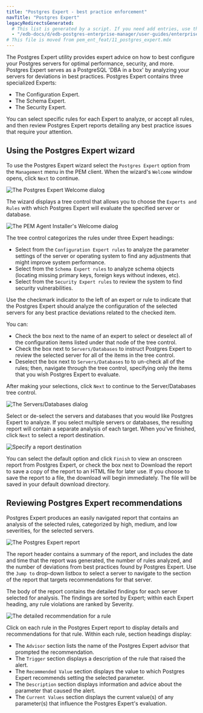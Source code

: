 ```yaml
---
title: "Postgres Expert - best practice enforcement"
navTitle: "Postgres Expert"
legacyRedirectsGenerated:
  # This list is generated by a script. If you need add entries, use the `legacyRedirects` key.
  - "/edb-docs/d/edb-postgres-enterprise-manager/user-guides/enterprise-features-guide/8.0/postgres_expert.html"
# This file is moved from pem_ent_feat/11_postgres_expert.mdx
---
```


The Postgres Expert utility provides expert advice on how to best configure your Postgres servers for optimal performance, security, and more. Postgres Expert serves as a PostgreSQL 'DBA in a box' by analyzing your servers for deviations in best practices. Postgres Expert contains three specialized Experts:

-   The Configuration Expert.
-   The Schema Expert.
-   The Security Expert.

You can select specific rules for each Expert to analyze, or accept all rules, and then review Postgres Expert reports detailing any best practice issues that require your attention.

## Using the Postgres Expert wizard

To use the Postgres Expert wizard select the `Postgres Expert` option from the `Management` menu in the PEM client. When the wizard's `Welcome` window opens, click `Next` to continue.

![The Postgres Expert Welcome dialog](../images/pe_welcome.png)

The wizard displays a tree control that allows you to choose the `Experts and Rules` with which Postgres Expert will evaluate the specified server or database.

![The PEM Agent Installer's Welcome dialog](../images/pe_select_rules.png)

The tree control categorizes the rules under three Expert headings:

-   Select from the `Configuration Expert rules` to analyze the parameter settings of the server or operating system to find any adjustments that might improve system performance.
-   Select from the `Schema Expert rules` to analyze schema objects (locating missing primary keys, foreign keys without indexes, etc).
-   Select from the `Security Expert rules` to review the system to find security vulnerabilities.

Use the checkmark indicator to the left of an expert or rule to indicate that the Postgres Expert should analyze the configuration of the selected servers for any best practice deviations related to the checked item.

You can:

-   Check the box next to the name of an expert to select or deselect all of the configuration items listed under that node of the tree control.
-   Check the box next to `Servers/Databases` to instruct Postgres Expert to review the selected server for all of the items in the tree control.
-   Deselect the box next to `Servers/Databases` to to un-check all of the rules; then, navigate through the tree control, specifying only the items that you wish Postgres Expert to evaluate.

After making your selections, click `Next` to continue to the Server/Databases tree control.

![The Servers/Databases dialog](../images/pe_select_servers.png)

Select or de-select the servers and databases that you would like Postgres Expert to analyze. If you select multiple servers or databases, the resulting report will contain a separate analysis of each target. When you've finished, click `Next` to select a report destination.

![Specify a report destination](../images/pe_direct_output.png)

You can select the default option and click `Finish` to view an onscreen report from Postgres Expert, or check the box next to Download the report to save a copy of the report to an HTML file for later use. If you choose to save the report to a file, the download will begin immediately. The file will be saved in your default download directory.

## Reviewing Postgres Expert recommendations

Postgres Expert produces an easily navigated report that contains an analysis of the selected rules, categorized by high, medium, and low severities, for the selected servers.

![The Postgres Expert report](../images/pe_report.png)

The report header contains a summary of the report, and includes the date and time that the report was generated, the number of rules analyzed, and the number of deviations from best practices found by Postgres Expert. Use the `Jump to` drop-down listbox to select a server to navigate to the section of the report that targets recommendations for that server.

The body of the report contains the detailed findings for each server selected for analysis. The findings are sorted by Expert; within each Expert heading, any rule violations are ranked by Severity.

![The detailed recommendation for a rule](../images/pe_param_value.png)

Click on each rule in the Postgres Expert report to display details and recommendations for that rule. Within each rule, section headings display:

-   The `Advisor` section lists the name of the Postgres Expert advisor that prompted the recommendation.
-   The `Trigger` section displays a description of the rule that raised the alert.
-   The `Recommended Value` section displays the value to which Postgres Expert recommends setting the selected parameter.
-   The `Description` section displays information and advice about the parameter that caused the alert.
-   The `Current Values` section displays the current value(s) of any parameter(s) that influence the Postgres Expert's evaluation.
